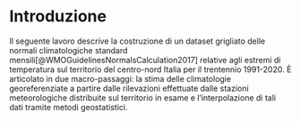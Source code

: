 # Introduzione

Il seguente lavoro descrive la costruzione di un dataset grigliato delle normali climatologiche standard mensili[@WMOGuidelinesNormalsCalculation2017] relative agli estremi di temperatura sul territorio del centro-nord Italia per il trentennio 1991-2020. È articolato in due macro-passaggi: la stima delle climatologie georeferenziate a partire dalle rilevazioni effettuate dalle stazioni meteorologiche distribuite sul territorio in esame e l'interpolazione di tali dati tramite metodi geostatistici.
